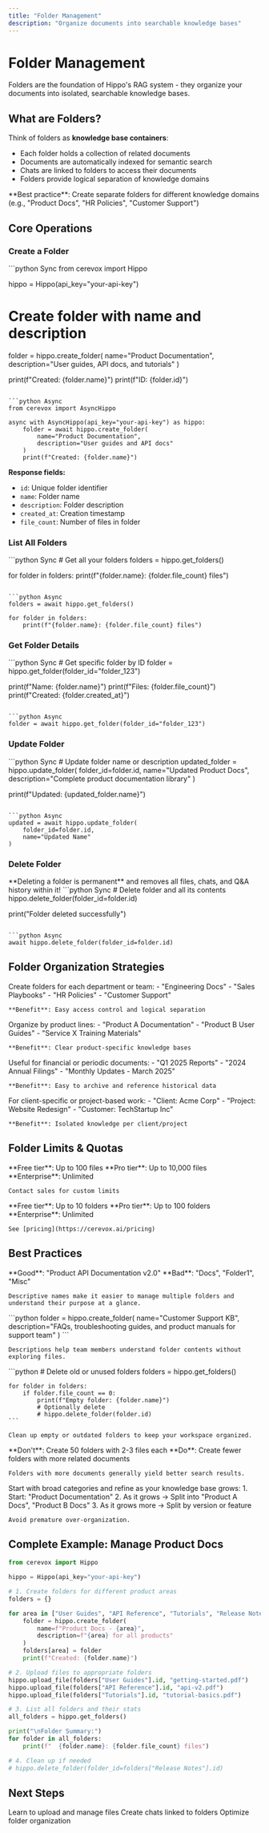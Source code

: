 ```yaml
---
title: "Folder Management"
description: "Organize documents into searchable knowledge bases"
---
```


# Folder Management

Folders are the foundation of Hippo's RAG system - they organize your documents into isolated, searchable knowledge bases.

## What are Folders?

Think of folders as **knowledge base containers**:
- Each folder holds a collection of related documents
- Documents are automatically indexed for semantic search
- Chats are linked to folders to access their documents
- Folders provide logical separation of knowledge domains

<Note>
  **Best practice**: Create separate folders for different knowledge domains (e.g., "Product Docs", "HR Policies", "Customer Support")
</Note>

## Core Operations

### Create a Folder

<CodeGroup>
```python Sync
from cerevox import Hippo

hippo = Hippo(api_key="your-api-key")

# Create folder with name and description
folder = hippo.create_folder(
    name="Product Documentation",
    description="User guides, API docs, and tutorials"
)

print(f"Created: {folder.name}")
print(f"ID: {folder.id}")
```

```python Async
from cerevox import AsyncHippo

async with AsyncHippo(api_key="your-api-key") as hippo:
    folder = await hippo.create_folder(
        name="Product Documentation",
        description="User guides and API docs"
    )
    print(f"Created: {folder.name}")
```
</CodeGroup>

**Response fields:**
- `id`: Unique folder identifier
- `name`: Folder name
- `description`: Folder description
- `created_at`: Creation timestamp
- `file_count`: Number of files in folder

### List All Folders

<CodeGroup>
```python Sync
# Get all your folders
folders = hippo.get_folders()

for folder in folders:
    print(f"{folder.name}: {folder.file_count} files")
```

```python Async
folders = await hippo.get_folders()

for folder in folders:
    print(f"{folder.name}: {folder.file_count} files")
```
</CodeGroup>

### Get Folder Details

<CodeGroup>
```python Sync
# Get specific folder by ID
folder = hippo.get_folder(folder_id="folder_123")

print(f"Name: {folder.name}")
print(f"Files: {folder.file_count}")
print(f"Created: {folder.created_at}")
```

```python Async
folder = await hippo.get_folder(folder_id="folder_123")
```
</CodeGroup>

### Update Folder

<CodeGroup>
```python Sync
# Update folder name or description
updated_folder = hippo.update_folder(
    folder_id=folder.id,
    name="Updated Product Docs",
    description="Complete product documentation library"
)

print(f"Updated: {updated_folder.name}")
```

```python Async
updated = await hippo.update_folder(
    folder_id=folder.id,
    name="Updated Name"
)
```
</CodeGroup>

### Delete Folder

<Warning>
  **Deleting a folder is permanent** and removes all files, chats, and Q&A history within it!
</Warning>

<CodeGroup>
```python Sync
# Delete folder and all its contents
hippo.delete_folder(folder_id=folder.id)

print("Folder deleted successfully")
```

```python Async
await hippo.delete_folder(folder_id=folder.id)
```
</CodeGroup>

## Folder Organization Strategies

<AccordionGroup>
  <Accordion icon="building" title="By Department">
    Create folders for each department or team:
    - "Engineering Docs"
    - "Sales Playbooks"
    - "HR Policies"
    - "Customer Support"

    **Benefit**: Easy access control and logical separation
  </Accordion>

  <Accordion icon="box-archive" title="By Product or Service">
    Organize by product lines:
    - "Product A Documentation"
    - "Product B User Guides"
    - "Service X Training Materials"

    **Benefit**: Clear product-specific knowledge bases
  </Accordion>

  <Accordion icon="calendar" title="By Time Period">
    Useful for financial or periodic documents:
    - "Q1 2025 Reports"
    - "2024 Annual Filings"
    - "Monthly Updates - March 2025"

    **Benefit**: Easy to archive and reference historical data
  </Accordion>

  <Accordion icon="user-group" title="By Customer or Project">
    For client-specific or project-based work:
    - "Client: Acme Corp"
    - "Project: Website Redesign"
    - "Customer: TechStartup Inc"

    **Benefit**: Isolated knowledge per client/project
  </Accordion>
</AccordionGroup>

## Folder Limits & Quotas

<CardGroup cols={2}>
  <Card title="Files per Folder" icon="file">
    **Free tier**: Up to 100 files
    **Pro tier**: Up to 10,000 files
    **Enterprise**: Unlimited

    Contact sales for custom limits
  </Card>

  <Card title="Folder Count" icon="folder">
    **Free tier**: Up to 10 folders
    **Pro tier**: Up to 100 folders
    **Enterprise**: Unlimited

    See [pricing](https://cerevox.ai/pricing)
  </Card>
</CardGroup>

## Best Practices

<AccordionGroup>
  <Accordion icon="tag" title="Use Descriptive Names">
    **Good**: "Product API Documentation v2.0"
    **Bad**: "Docs", "Folder1", "Misc"

    Descriptive names make it easier to manage multiple folders and understand their purpose at a glance.
  </Accordion>

  <Accordion icon="note" title="Add Clear Descriptions">
    ```python
    folder = hippo.create_folder(
        name="Customer Support KB",
        description="FAQs, troubleshooting guides, and product manuals for support team"
    )
    ```

    Descriptions help team members understand folder contents without exploring files.
  </Accordion>

  <Accordion icon="broom" title="Regular Cleanup">
    ```python
    # Delete old or unused folders
    folders = hippo.get_folders()

    for folder in folders:
        if folder.file_count == 0:
            print(f"Empty folder: {folder.name}")
            # Optionally delete
            # hippo.delete_folder(folder.id)
    ```

    Clean up empty or outdated folders to keep your workspace organized.
  </Accordion>

  <Accordion icon="layer-group" title="Avoid Over-Fragmentation">
    **Don't**: Create 50 folders with 2-3 files each
    **Do**: Create fewer folders with more related documents

    Folders with more documents generally yield better search results.
  </Accordion>

  <Accordion icon="shield" title="Plan for Growth">
    Start with broad categories and refine as your knowledge base grows:
    1. Start: "Product Documentation"
    2. As it grows → Split into "Product A Docs", "Product B Docs"
    3. As it grows more → Split by version or feature

    Avoid premature over-organization.
  </Accordion>
</AccordionGroup>

## Complete Example: Manage Product Docs

```python
from cerevox import Hippo

hippo = Hippo(api_key="your-api-key")

# 1. Create folders for different product areas
folders = {}

for area in ["User Guides", "API Reference", "Tutorials", "Release Notes"]:
    folder = hippo.create_folder(
        name=f"Product Docs - {area}",
        description=f"{area} for all products"
    )
    folders[area] = folder
    print(f"Created: {folder.name}")

# 2. Upload files to appropriate folders
hippo.upload_file(folders["User Guides"].id, "getting-started.pdf")
hippo.upload_file(folders["API Reference"].id, "api-v2.pdf")
hippo.upload_file(folders["Tutorials"].id, "tutorial-basics.pdf")

# 3. List all folders and their stats
all_folders = hippo.get_folders()

print("\nFolder Summary:")
for folder in all_folders:
    print(f"  {folder.name}: {folder.file_count} files")

# 4. Clean up if needed
# hippo.delete_folder(folder_id=folders["Release Notes"].id)
```

## Next Steps

<CardGroup cols={2}>
  <Card
    title="File Operations"
    icon="file-upload"
    href="/hippo/files"
  >
    Learn to upload and manage files
  </Card>
  <Card
    title="Chat Sessions"
    icon="comments"
    href="/hippo/chat"
  >
    Create chats linked to folders
  </Card>
  <Card
    title="Best Practices"
    icon="lightbulb"
    href="/hippo/best-practices"
  >
    Optimize folder organization
  </Card>
</CardGroup>
